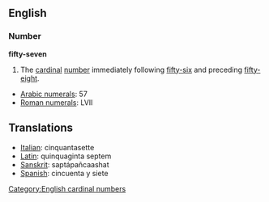 == English ==
=== Number ===
'''fifty-seven'''

#The [[cardinal]] [[number]] immediately following [[fifty-six]] and preceding [[fifty-eight]].

*[[w:Arabic Numerals|Arabic numerals]]: 57
*[[w:Roman numerals|Roman numerals]]: LVII

==Translations==
*[[Italian]]: cinquantasette
*[[Latin]]: quinquaginta septem
*[[Sanskrit]]: saptápañcaashat
*[[Spanish]]: cincuenta y siete

[[Category:English cardinal numbers]]
